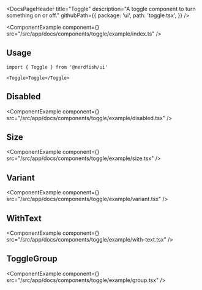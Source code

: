 <DocsPageHeader
	title="Toggle"
	description="A toggle component to turn something on or off."
	githubPath={{
		package: 'ui',
		path: 'toggle.tsx',
	}}
/>

<ComponentExample
	component={<ToggleExample />}
	src="/src/app/docs/components/toggle/example/index.ts"
/>

## Usage

```tsx
import { Toggle } from '@nerdfish/ui'
```

```tsx
<Toggle>Toggle</Toggle>
```

## Disabled

<ComponentExample
	component={<ToggleDisabledExample />}
	src="/src/app/docs/components/toggle/example/disabled.tsx"
/>

## Size

<ComponentExample
	component={<ToggleSizeExample />}
	src="/src/app/docs/components/toggle/example/size.tsx"
/>

## Variant

<ComponentExample
	component={<ToggleVariantExample />}
	src="/src/app/docs/components/toggle/example/variant.tsx"
/>

## WithText

<ComponentExample
	component={<ToggleWithTextExample />}
	src="/src/app/docs/components/toggle/example/with-text.tsx"
/>

## ToggleGroup

<ComponentExample
	component={<ToggleGroupExample />}
	src="/src/app/docs/components/toggle/example/group.tsx"
/>
